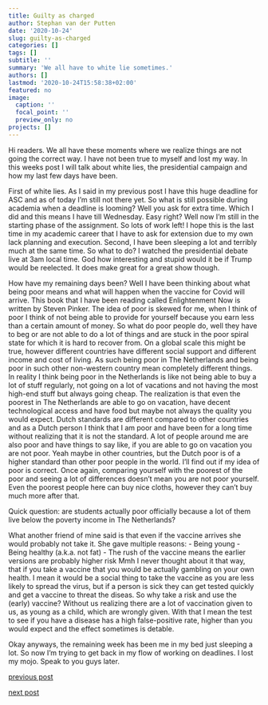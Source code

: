 ```yaml
---
title: Guilty as charged
author: Stephan van der Putten
date: '2020-10-24'
slug: guilty-as-charged
categories: []
tags: []
subtitle: ''
summary: 'We all have to white lie sometimes.'
authors: []
lastmod: '2020-10-24T15:58:38+02:00'
featured: no
image:
  caption: ''
  focal_point: ''
  preview_only: no
projects: []
---
```


Hi readers. We all have these moments where we realize things are not going the correct way. I have not been true to myself and lost my way. In this weeks post I will talk about white lies, the presidential campaign and how my last few days have been. 

First of white lies. As I said in my previous post I have this huge deadline for ASC and as of today I'm still not there yet. So what is still possible during academia when a deadline is looming? Well you ask for extra time. Which I did and this means I have till Wednesday. Easy right? Well now I'm still in the starting phase of the assignment. So lots of work left! I hope this is the last time in my academic career that I have to ask for extension due to my own lack planning and execution. Second, I have been sleeping a lot and terribly much at the same time. So what to do? I watched the presidential debate live at 3am local time. God how interesting and stupid would it be if Trump would be reelected. It does make great for a great show though.

How have my remaining days been? Well I have been thinking about what being poor means and what will happen when the vaccine for Covid will arrive. This book that I have been reading called Enlightenment Now is written by Steven Pinker. The idea of poor is skewed for me, when I think of poor I think of not being able to provide for yourself because you earn less than a certain amount of money. So what do poor people do, well they have to beg or are not able to do a lot of things and are stuck in the poor spiral state for which it is hard to recover from. On a global scale this might be true, however different countries have different social support and different income and cost of living. As such being poor in The Netherlands and being poor in such other non-western country mean completely different things. In reality I think being poor in the Netherlands is like not being able to buy a lot of stuff regularly, not going on a lot of vacations and not having the most high-end stuff but always going cheap. The realization is that even the poorest in The Netherlands are able to go on vacation, have decent technological access and have food but maybe not always the quality you would expect. Dutch standards are different compared to other countries and as a Dutch person I think that I am poor and have been for a long time without realizing that it is not the standard. A lot of people around me are also poor and have things to say like, if you are able to go on vacation you are not poor. Yeah maybe in other countries, but the Dutch poor is of a higher standard than other poor people in the world. I'll find out if my idea of poor is correct. Once again, comparing yourself with the poorest of the poor and seeing a lot of differences doesn't mean you are not poor yourself. Even the poorest people here can buy nice cloths, however they can't buy much more after that. 

Quick question: are students actually poor officially because a lot of them live below the poverty income in The Netherlands?

What another friend of mine said is that even if the vaccine arrives she would probably not take it. She gave multiple reasons:
- Being young
- Being healthy (a.k.a. not fat)
- The rush of the vaccine means the earlier versions are probably higher risk
Mmh I never thought about it that way, that if you take a vaccine that you would be actually gambling on your own health. I mean it would be a social thing to take the vaccine as you are less likely to spread the virus, but if a person is sick they can get tested quickly and get a vaccine to threat the diseas. So why take a risk and use the (early) vaccine? Without us realizing there are a lot of vaccination given to us, as young as a child, which are wrongly given. With that I mean the test to see if you have a disease has a high false-positive rate, higher than you would expect and the effect sometimes is detable. 

Okay anyways, the remaining week has been me in my bed just sleeping a lot. So now I'm trying to get back in my flow of working on deadlines. I lost my mojo. Speak to you guys later. 

  
[previous post](/2020/10/19/alright-you-got-me)

[next post](/2020/10/31/the-paradox-of-living)
